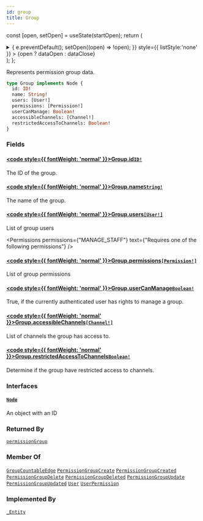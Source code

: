 ```yaml
---
id: group
title: Group
---
```






const [open, setOpen] = useState(startOpen);
return (
<details {...(open ? { open: true } : {})} className="details" style={{ border:'none', boxShadow:'none', background:'var(--ifm-background-color)' }}>
<summary
onClick={(e) => {
e.preventDefault();
setOpen((open) => !open);
}}
style={{ listStyle:'none' }} >
{open ? dataOpen : dataClose}
</summary>
{open && children}
</details>
);
};

Represents permission group data.

```graphql
type Group implements Node {
  id: ID!
  name: String!
  users: [User!]
  permissions: [Permission!]
  userCanManage: Boolean!
  accessibleChannels: [Channel!]
  restrictedAccessToChannels: Boolean!
}
```

### Fields

#### [<code style={{ fontWeight: 'normal' }}>Group.<b>id</b></code>](#)<Bullet />[`ID!`](../../../api-reference/miscellaneous/scalars/id.mdx) <Badge class="badge badge--secondary" text="non-null"/> <Badge class="badge badge--secondary" text="scalar"/> <Badge class="badge badge--secondary" text="miscellaneous"/>

The ID of the group.

#### [<code style={{ fontWeight: 'normal' }}>Group.<b>name</b></code>](#)<Bullet />[`String!`](../../../api-reference/miscellaneous/scalars/string.mdx) <Badge class="badge badge--secondary" text="non-null"/> <Badge class="badge badge--secondary" text="scalar"/> <Badge class="badge badge--secondary" text="miscellaneous"/>

The name of the group.

#### [<code style={{ fontWeight: 'normal' }}>Group.<b>users</b></code>](#)<Bullet />[`[User!]`](../../../api-reference/users/objects/user.mdx) <Badge class="badge badge--secondary" text="list"/> <Badge class="badge badge--secondary" text="object"/> <Badge class="badge badge--secondary" text="users"/>

List of group users


<Permissions permissions={"MANAGE_STAFF"} text={"Requires one of the following permissions"} />


#### [<code style={{ fontWeight: 'normal' }}>Group.<b>permissions</b></code>](#)<Bullet />[`[Permission!]`](../../../api-reference/authentication/objects/permission.mdx) <Badge class="badge badge--secondary" text="list"/> <Badge class="badge badge--secondary" text="object"/> <Badge class="badge badge--secondary" text="authentication"/>

List of group permissions

#### [<code style={{ fontWeight: 'normal' }}>Group.<b>userCanManage</b></code>](#)<Bullet />[`Boolean!`](../../../api-reference/miscellaneous/scalars/boolean.mdx) <Badge class="badge badge--secondary" text="non-null"/> <Badge class="badge badge--secondary" text="scalar"/> <Badge class="badge badge--secondary" text="miscellaneous"/>

True, if the currently authenticated user has rights to manage a group.

#### [<code style={{ fontWeight: 'normal' }}>Group.<b>accessibleChannels</b></code>](#)<Bullet />[`[Channel!]`](../../../api-reference/channels/objects/channel.mdx) <Badge class="badge badge--secondary" text="list"/> <Badge class="badge badge--secondary" text="object"/> <Badge class="badge badge--secondary" text="channels"/>

List of channels the group has access to.

#### [<code style={{ fontWeight: 'normal' }}>Group.<b>restrictedAccessToChannels</b></code>](#)<Bullet />[`Boolean!`](../../../api-reference/miscellaneous/scalars/boolean.mdx) <Badge class="badge badge--secondary" text="non-null"/> <Badge class="badge badge--secondary" text="scalar"/> <Badge class="badge badge--secondary" text="miscellaneous"/>

Determine if the group have restricted access to channels.

### Interfaces

#### [`Node`](../../../api-reference/miscellaneous/interfaces/node.mdx) <Badge class="badge badge--secondary" text="interface"/> <Badge class="badge badge--secondary" text="miscellaneous"/>

An object with an ID

### Returned By

[`permissionGroup`](../../../api-reference/users/queries/permission-group.mdx) <Badge class="badge badge--secondary" text="query"/>

### Member Of

[`GroupCountableEdge`](../../../api-reference/users/objects/group-countable-edge.mdx) <Badge class="badge badge--secondary" text="object"/><Bullet />[`PermissionGroupCreate`](../../../api-reference/users/objects/permission-group-create.mdx) <Badge class="badge badge--secondary" text="object"/><Bullet />[`PermissionGroupCreated`](../../../api-reference/users/objects/permission-group-created.mdx) <Badge class="badge badge--secondary" text="object"/><Bullet />[`PermissionGroupDelete`](../../../api-reference/users/objects/permission-group-delete.mdx) <Badge class="badge badge--secondary" text="object"/><Bullet />[`PermissionGroupDeleted`](../../../api-reference/users/objects/permission-group-deleted.mdx) <Badge class="badge badge--secondary" text="object"/><Bullet />[`PermissionGroupUpdate`](../../../api-reference/users/objects/permission-group-update.mdx) <Badge class="badge badge--secondary" text="object"/><Bullet />[`PermissionGroupUpdated`](../../../api-reference/users/objects/permission-group-updated.mdx) <Badge class="badge badge--secondary" text="object"/><Bullet />[`User`](../../../api-reference/users/objects/user.mdx) <Badge class="badge badge--secondary" text="object"/><Bullet />[`UserPermission`](../../../api-reference/users/objects/user-permission.mdx) <Badge class="badge badge--secondary" text="object"/>

### Implemented By

[`_Entity`](../../../api-reference/miscellaneous/unions/entity.mdx) <Badge class="badge badge--secondary" text="union"/>

